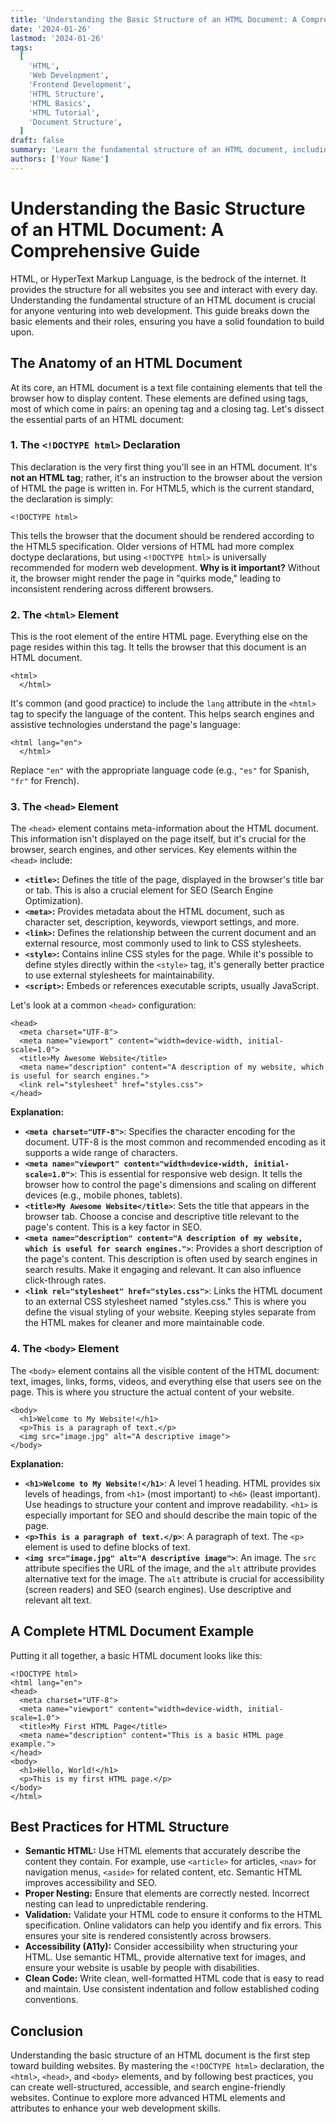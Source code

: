 ```yaml
---
title: 'Understanding the Basic Structure of an HTML Document: A Comprehensive Guide'
date: '2024-01-26'
lastmod: '2024-01-26'
tags:
  [
    'HTML',
    'Web Development',
    'Frontend Development',
    'HTML Structure',
    'HTML Basics',
    'HTML Tutorial',
    'Document Structure',
  ]
draft: false
summary: 'Learn the fundamental structure of an HTML document, including the doctype declaration, the html, head, and body elements, and essential metadata. This comprehensive guide provides clear explanations and code examples for beginners.'
authors: ['Your Name']
---
```


# Understanding the Basic Structure of an HTML Document: A Comprehensive Guide

HTML, or HyperText Markup Language, is the bedrock of the internet. It provides the structure for all websites you see and interact with every day. Understanding the fundamental structure of an HTML document is crucial for anyone venturing into web development. This guide breaks down the basic elements and their roles, ensuring you have a solid foundation to build upon.

## The Anatomy of an HTML Document

At its core, an HTML document is a text file containing elements that tell the browser how to display content. These elements are defined using tags, most of which come in pairs: an opening tag and a closing tag. Let's dissect the essential parts of an HTML document:

### 1. The `<!DOCTYPE html>` Declaration

This declaration is the very first thing you'll see in an HTML document. It's **not an HTML tag**; rather, it's an instruction to the browser about the version of HTML the page is written in. For HTML5, which is the current standard, the declaration is simply:

```plaintext
<!DOCTYPE html>
```

This tells the browser that the document should be rendered according to the HTML5 specification. Older versions of HTML had more complex doctype declarations, but using `<!DOCTYPE html>` is universally recommended for modern web development. **Why is it important?** Without it, the browser might render the page in "quirks mode," leading to inconsistent rendering across different browsers.

### 2. The `<html>` Element

This is the root element of the entire HTML page. Everything else on the page resides within this tag. It tells the browser that this document is an HTML document.

```plaintext
<html>
  </html>
```

It's common (and good practice) to include the `lang` attribute in the `<html>` tag to specify the language of the content. This helps search engines and assistive technologies understand the page's language:

```plaintext
<html lang="en">
  </html>
```

Replace `"en"` with the appropriate language code (e.g., `"es"` for Spanish, `"fr"` for French).

### 3. The `<head>` Element

The `<head>` element contains meta-information about the HTML document. This information isn't displayed on the page itself, but it's crucial for the browser, search engines, and other services. Key elements within the `<head>` include:

- **`<title>`:** Defines the title of the page, displayed in the browser's title bar or tab. This is also a crucial element for SEO (Search Engine Optimization).
- **`<meta>`:** Provides metadata about the HTML document, such as character set, description, keywords, viewport settings, and more.
- **`<link>`:** Defines the relationship between the current document and an external resource, most commonly used to link to CSS stylesheets.
- **`<style>`:** Contains inline CSS styles for the page. While it's possible to define styles directly within the `<style>` tag, it's generally better practice to use external stylesheets for maintainability.
- **`<script>`:** Embeds or references executable scripts, usually JavaScript.

Let's look at a common `<head>` configuration:

```plaintext
<head>
  <meta charset="UTF-8">
  <meta name="viewport" content="width=device-width, initial-scale=1.0">
  <title>My Awesome Website</title>
  <meta name="description" content="A description of my website, which is useful for search engines.">
  <link rel="stylesheet" href="styles.css">
</head>
```

**Explanation:**

- **`<meta charset="UTF-8">`**: Specifies the character encoding for the document. UTF-8 is the most common and recommended encoding as it supports a wide range of characters.
- **`<meta name="viewport" content="width=device-width, initial-scale=1.0">`**: This is essential for responsive web design. It tells the browser how to control the page's dimensions and scaling on different devices (e.g., mobile phones, tablets).
- **`<title>My Awesome Website</title>`**: Sets the title that appears in the browser tab. Choose a concise and descriptive title relevant to the page's content. This is a key factor in SEO.
- **`<meta name="description" content="A description of my website, which is useful for search engines.">`**: Provides a short description of the page's content. This description is often used by search engines in search results. Make it engaging and relevant. It can also influence click-through rates.
- **`<link rel="stylesheet" href="styles.css">`**: Links the HTML document to an external CSS stylesheet named "styles.css." This is where you define the visual styling of your website. Keeping styles separate from the HTML makes for cleaner and more maintainable code.

### 4. The `<body>` Element

The `<body>` element contains all the visible content of the HTML document: text, images, links, forms, videos, and everything else that users see on the page. This is where you structure the actual content of your website.

```plaintext
<body>
  <h1>Welcome to My Website!</h1>
  <p>This is a paragraph of text.</p>
  <img src="image.jpg" alt="A descriptive image">
</body>
```

**Explanation:**

- **`<h1>Welcome to My Website!</h1>`**: A level 1 heading. HTML provides six levels of headings, from `<h1>` (most important) to `<h6>` (least important). Use headings to structure your content and improve readability. `<h1>` is especially important for SEO and should describe the main topic of the page.
- **`<p>This is a paragraph of text.</p>`**: A paragraph of text. The `<p>` element is used to define blocks of text.
- **`<img src="image.jpg" alt="A descriptive image">`**: An image. The `src` attribute specifies the URL of the image, and the `alt` attribute provides alternative text for the image. The `alt` attribute is crucial for accessibility (screen readers) and SEO (search engines). Use descriptive and relevant alt text.

## A Complete HTML Document Example

Putting it all together, a basic HTML document looks like this:

```plaintext
<!DOCTYPE html>
<html lang="en">
<head>
  <meta charset="UTF-8">
  <meta name="viewport" content="width=device-width, initial-scale=1.0">
  <title>My First HTML Page</title>
  <meta name="description" content="This is a basic HTML page example.">
</head>
<body>
  <h1>Hello, World!</h1>
  <p>This is my first HTML page.</p>
</body>
</html>
```

## Best Practices for HTML Structure

- **Semantic HTML:** Use HTML elements that accurately describe the content they contain. For example, use `<article>` for articles, `<nav>` for navigation menus, `<aside>` for related content, etc. Semantic HTML improves accessibility and SEO.
- **Proper Nesting:** Ensure that elements are correctly nested. Incorrect nesting can lead to unpredictable rendering.
- **Validation:** Validate your HTML code to ensure it conforms to the HTML specification. Online validators can help you identify and fix errors. This ensures your site is rendered consistently across browsers.
- **Accessibility (A11y):** Consider accessibility when structuring your HTML. Use semantic HTML, provide alternative text for images, and ensure your website is usable by people with disabilities.
- **Clean Code:** Write clean, well-formatted HTML code that is easy to read and maintain. Use consistent indentation and follow established coding conventions.

## Conclusion

Understanding the basic structure of an HTML document is the first step toward building websites. By mastering the `<!DOCTYPE html>` declaration, the `<html>`, `<head>`, and `<body>` elements, and by following best practices, you can create well-structured, accessible, and search engine-friendly websites. Continue to explore more advanced HTML elements and attributes to enhance your web development skills.
